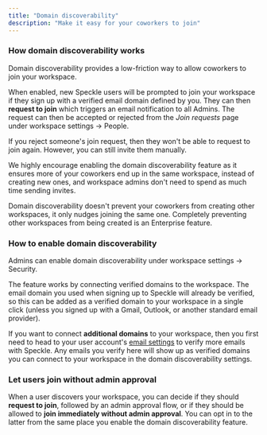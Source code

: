 ```yaml
---
title: "Domain discoverability"
description: "Make it easy for your coworkers to join"
---
```


### How domain discoverability works
Domain discoverability provides a low-friction way to allow coworkers to join your workspace.

When enabled, new Speckle users will be prompted to join your workspace if they sign up with a verified email domain defined by you. They can then **request to join** which triggers an email notification to all Admins. The request can then be accepted or rejected from the *Join requests* page under workspace settings -> People.

If you reject someone's join request, then they won't be able to request to join again. However, you can still invite them manually.

We highly encourage enabling the domain discoverability feature as it ensures more of your coworkers end up in the same workspace, instead of creating new ones, and workspace admins don't need to spend as much time sending invites. 

<Info>Domain discoverability doesn't prevent your coworkers from creating other workspaces, it only nudges joining the same one. Completely preventing other workspaces from being created is an Enterprise feature.</Info>

### How to enable domain discoverability
Admins can enable domain discoverability under workspace settings -> Security.

The feature works by connecting verified domains to the workspace. The email domain you used when signing up to Speckle will already be verified, so this can be added as a verified domain to your workspace in a single click (unless you signed up with a Gmail, Outlook, or another standard email provider).

If you want to connect **additional domains** to your workspace, then you first need to head to your user account's [email settings](https://app.speckle.systems/settings/user/emails) to verify more emails with Speckle. Any emails you verify here will show up as verified domains you can connect to your workspace in the domain discoverability settings.

### Let users join without admin approval
When a user discovers your workspace, you can decide if they should **request to join**, followed by an admin approval flow, or if they should be allowed to **join immediately without admin approval**. You can opt in to the latter from the same place you enable the domain discoverability feature.

